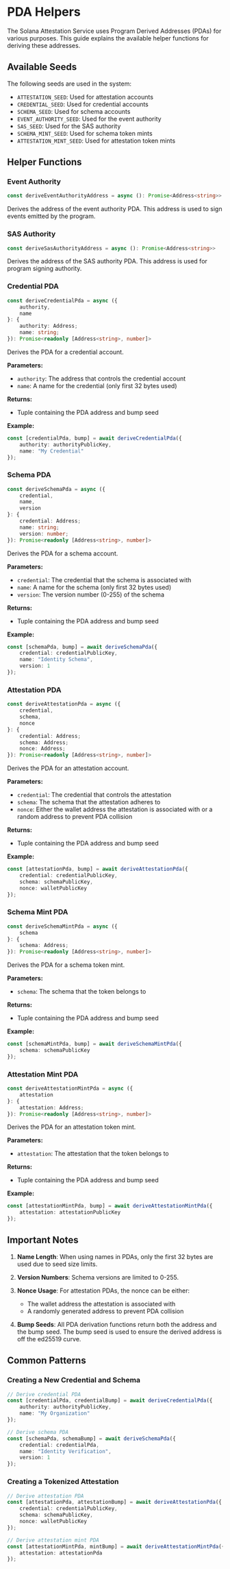 # PDA Helpers

The Solana Attestation Service uses Program Derived Addresses (PDAs) for various purposes. This guide explains the available helper functions for deriving these addresses.

## Available Seeds

The following seeds are used in the system:
- `ATTESTATION_SEED`: Used for attestation accounts
- `CREDENTIAL_SEED`: Used for credential accounts
- `SCHEMA_SEED`: Used for schema accounts
- `EVENT_AUTHORITY_SEED`: Used for the event authority
- `SAS_SEED`: Used for the SAS authority
- `SCHEMA_MINT_SEED`: Used for schema token mints
- `ATTESTATION_MINT_SEED`: Used for attestation token mints

## Helper Functions

### Event Authority

```typescript
const deriveEventAuthorityAddress = async (): Promise<Address<string>>
```

Derives the address of the event authority PDA. This address is used to sign events emitted by the program.

### SAS Authority

```typescript
const deriveSasAuthorityAddress = async (): Promise<Address<string>>
```

Derives the address of the SAS authority PDA. This address is used for program signing authority.

### Credential PDA

```typescript
const deriveCredentialPda = async ({
    authority,
    name
}: {
    authority: Address;
    name: string;
}): Promise<readonly [Address<string>, number]>
```

Derives the PDA for a credential account.

**Parameters:**
- `authority`: The address that controls the credential account
- `name`: A name for the credential (only first 32 bytes used)

**Returns:**
- Tuple containing the PDA address and bump seed

**Example:**
```typescript
const [credentialPda, bump] = await deriveCredentialPda({
    authority: authorityPublicKey,
    name: "My Credential"
});
```

### Schema PDA

```typescript
const deriveSchemaPda = async ({
    credential,
    name,
    version
}: {
    credential: Address;
    name: string;
    version: number;
}): Promise<readonly [Address<string>, number]>
```

Derives the PDA for a schema account.

**Parameters:**
- `credential`: The credential that the schema is associated with
- `name`: A name for the schema (only first 32 bytes used)
- `version`: The version number (0-255) of the schema

**Returns:**
- Tuple containing the PDA address and bump seed

**Example:**
```typescript
const [schemaPda, bump] = await deriveSchemaPda({
    credential: credentialPublicKey,
    name: "Identity Schema",
    version: 1
});
```

### Attestation PDA

```typescript
const deriveAttestationPda = async ({
    credential,
    schema,
    nonce
}: {
    credential: Address;
    schema: Address;
    nonce: Address;
}): Promise<readonly [Address<string>, number]>
```

Derives the PDA for an attestation account.

**Parameters:**
- `credential`: The credential that controls the attestation
- `schema`: The schema that the attestation adheres to
- `nonce`: Either the wallet address the attestation is associated with or a random address to prevent PDA collision

**Returns:**
- Tuple containing the PDA address and bump seed

**Example:**
```typescript
const [attestationPda, bump] = await deriveAttestationPda({
    credential: credentialPublicKey,
    schema: schemaPublicKey,
    nonce: walletPublicKey
});
```

### Schema Mint PDA

```typescript
const deriveSchemaMintPda = async ({
    schema
}: {
    schema: Address;
}): Promise<readonly [Address<string>, number]>
```

Derives the PDA for a schema token mint.

**Parameters:**
- `schema`: The schema that the token belongs to

**Returns:**
- Tuple containing the PDA address and bump seed

**Example:**
```typescript
const [schemaMintPda, bump] = await deriveSchemaMintPda({
    schema: schemaPublicKey
});
```

### Attestation Mint PDA

```typescript
const deriveAttestationMintPda = async ({
    attestation
}: {
    attestation: Address;
}): Promise<readonly [Address<string>, number]>
```

Derives the PDA for an attestation token mint.

**Parameters:**
- `attestation`: The attestation that the token belongs to

**Returns:**
- Tuple containing the PDA address and bump seed

**Example:**
```typescript
const [attestationMintPda, bump] = await deriveAttestationMintPda({
    attestation: attestationPublicKey
});
```

## Important Notes

1. **Name Length**: When using names in PDAs, only the first 32 bytes are used due to seed size limits.

2. **Version Numbers**: Schema versions are limited to 0-255.

3. **Nonce Usage**: For attestation PDAs, the nonce can be either:
   - The wallet address the attestation is associated with
   - A randomly generated address to prevent PDA collision

4. **Bump Seeds**: All PDA derivation functions return both the address and the bump seed. The bump seed is used to ensure the derived address is off the ed25519 curve.

## Common Patterns

### Creating a New Credential and Schema

```typescript
// Derive credential PDA
const [credentialPda, credentialBump] = await deriveCredentialPda({
    authority: authorityPublicKey,
    name: "My Organization"
});

// Derive schema PDA
const [schemaPda, schemaBump] = await deriveSchemaPda({
    credential: credentialPda,
    name: "Identity Verification",
    version: 1
});
```

### Creating a Tokenized Attestation

```typescript
// Derive attestation PDA
const [attestationPda, attestationBump] = await deriveAttestationPda({
    credential: credentialPublicKey,
    schema: schemaPublicKey,
    nonce: walletPublicKey
});

// Derive attestation mint PDA
const [attestationMintPda, mintBump] = await deriveAttestationMintPda({
    attestation: attestationPda
});
```
